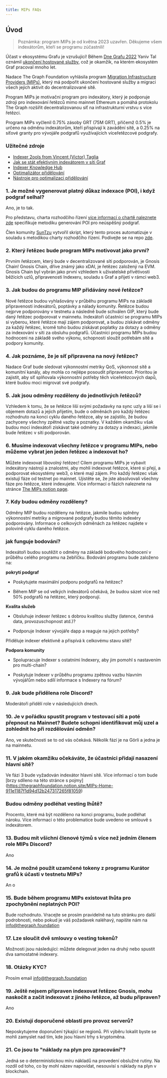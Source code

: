```yaml
---
title: MIPs FAQs
---
```


## Úvod

> Poznámka: program MIPs je od května 2023 uzavřen. Děkujeme všem indexátorům, kteří se programu zúčastnili!

Účast v ekosystému Grafu je vzrušující! Během [Dne Grafu 2022](https://thegraph.com/graph-day/2022/) Yaniv Tal oznámil [ukončení hostované služby](https://thegraph.com/blog/sunsetting-hosted-service/), což je okamžik, na kterém ekosystém Graf pracoval mnoho let.

Nadace The Graph Foundation vyhlásila program [Migration Infrastructure Providers (MIPs)](https://thegraph.com/blog/mips-multi-chain-indexing-incentivized-program), který má podpořit ukončení hostované služby a migraci všech jejích aktivit do decentralizované sítě.

Program MIPs je motivační program pro indexátory, který je podporuje zdroji pro indexování řetězců mimo mainnet Ethereum a pomáhá protokolu The Graph rozšířit decentralizovanou síť na infrastrukturní vrstvu s více řetězci.

Program MIPs vyčlenil 0.75% zásoby GRT (75M GRT), přičemž 0.5% je určeno na odměnu indexátorům, kteří přispívají k zavádění sítě, a 0.25% na síťové granty pro vývojáře podgrafů využívajících víceřetězcové podgrafy.

### Užitečné zdroje

- [Indexer 2ools from Vincent (Victor) Taglia](https://indexer-2ools.vincenttaglia.com/#/)
- [Jak se stát efektivním indexátorem v síti Graf](https://thegraph.com/blog/how-to-become-indexer/)
- [Indexer Knowledge Hub](https://thegraph.academy/indexers/)
- [Optimalizátor přidělování](https://github.com/graphprotocol/allocationopt.jl)
- [Nástroje pro optimalizaci přidělování](https://github.com/anyblockanalytics/thegraph-allocation-optimization/)

### 1. Je možné vygenerovat platný důkaz indexace (POI), i když podgraf selhal?

Ano, je to tak.

Pro představu, charta rozhodčího řízení [více informací o chartě naleznete zde](https://hackmd.io/@4Ln8SAS4RX-505bIHZTeRw/BJcHzpHDu#Abstract) specifikuje metodiku generování POI pro neúspěšný podgraf.

Člen komunity [SunTzu](https://github.com/suntzu93) vytvořil skript, který tento proces automatizuje v souladu s metodikou charty rozhodčího řízení. Podívejte se na repo [zde](https://github.com/suntzu93/get_valid_poi_subgraph).

### 2. Který řetězec bude program MIPs motivovat jako první?

Prvním řetězcem, který bude v decentralizované síti podporován, je Gnosis Chain! Gnosis Chain, dříve známý jako xDAI, je řetězec založený na EVM. Gnosis Chain byl vybrán jako první vzhledem k uživatelské přívětivosti běžících uzlů, připravenosti Indexeru, souladu s Graf a přijetí v rámci web3.

### 3. Jak budou do programu MIP přidávány nové řetězce?

Nové řetězce budou vyhlašovány v průběhu programu MIPs na základě připravenosti indexátorů, poptávky a nálady komunity. Řetězce budou nejprve podporovány v testnetu a následně bude schválen GIP, který bude daný řetězec podporovat v mainnetu. Indexátoři účastnící se programu MIPs si vyberou, které řetězce mají zájem podporovat, a budou získávat odměny za každý řetězec, kromě toho budou získávat poplatky za dotazy a odměny za indexování v síti za obsluhu podgrafů. Účastníci programu MIPs budou hodnoceni na základě svého výkonu, schopnosti sloužit potřebám sítě a podpory komunity.

### 4. Jak poznáme, že je síť připravena na nový řetězec?

Nadace Graf bude sledovat výkonnostní metriky QoS, výkonnost sítě a komunitní kanály, aby mohla co nejlépe posoudit připravenost. Prioritou je zajistit, aby síť splňovala výkonnostní potřeby těch víceřetězcových dapů, které budou moci migrovat své podgrafy.

### 5. Jak jsou odměny rozděleny do jednotlivých řetězců?

Vzhledem k tomu, že se řetězce liší svými požadavky na sync uzly a liší se i objemem dotazů a jejich přijetím, bude o odměnách pro každý řetězec rozhodnuto na konci cyklu daného řetězce, aby se zajistilo, že budou zachyceny všechny zpětné vazby a poznatky. V každém okamžiku však budou moci indexátoři získávat také odměny za dotazy a indexaci, jakmile bude řetězec v síti podporován.

### 6. Musíme indexovat všechny řetězce v programu MIPs, nebo můžeme vybrat jen jeden řetězec a indexovat ho?

Můžete indexovat libovolný řetězec! Cílem programu MIPs je vybavit indexátory nástroji a znalostmi, aby mohli indexovat řetězce, které si přejí, a podporovat ekosystémy web3, o které mají zájem. Pro každý řetězec však existují fáze od testnet po mainnet. Ujistěte se, že jste absolvovali všechny fáze pro řetězce, které indexujete. Více informací o fázích naleznete na stránce [The MIPs notion page](https://thegraphfoundation.notion.site/MIPs-Home-911e1187f1d94d12b247317265f81059).

### 7. Kdy budou odměny rozděleny?

Odměny MIP budou rozděleny na řetězce, jakmile budou splněny výkonnostní metriky a migrované podgrafy budou těmito indexéry podporovány. Informace o celkových odměnách za řetězec najdete v polovině cyklu daného řetězce.

### jak funguje bodování?

Indexátoři budou soutěžit o odměny na základě bodového hodnocení v průběhu celého programu na žebříčku. Bodování programu bude založeno na:

**pokrytí podgraf**

- Poskytujete maximální podporu podgrafů na řetězec?

- Během MIP se od velkých indexátorů očekává, že budou sázet více než 50% podgrafů na řetězec, který podporují.

**Kvalita služeb**

- Obsluhuje indexer řetězec s dobrou kvalitou služby (latence, čerstvá data, provozuschopnost atd.)?

- Podporuje Indexer vývojáře dapp a reaguje na jejich potřeby?

Přiděluje indexer efektivně a přispívá k celkovému stavu sítě?

**Podpora komunity**

- Spolupracuje Indexer s ostatními Indexery, aby jim pomohl s nastavením pro multi-chain?

- Poskytuje Indexer v průběhu programu zpětnou vazbu hlavním vývojářům nebo sdílí informace s Indexery na fórum?

### 9. Jak bude přidělena role Discord?

Moderátoři přidělí role v následujících dnech.

### 10. Je v pořádku spustit program v testovací síti a poté přepnout na Mainnet? Budete schopni identifikovat můj uzel a zohlednit ho při rozdělování odměn?

Ano, ve skutečnosti se to od vás očekává. Několik fází je na Görli a jedna je na mainnetu.

### 11. V jakém okamžiku očekáváte, že účastníci přidají nasazení hlavní sítě?

Ve fázi 3 bude vyžadován indexátor hlavní sítě. Více informací o tom bude [brzy sdíleno na této stránce s pojmy] (https://thegraphfoundation.notion.site/MIPs-Home-911e1187f1d94d12b247317265f81059)

### Budou odměny podléhat vesting lhůtě?

Procento, které má být rozděleno na konci programu, bude podléhat nároku. Více informací o této problematice bude uvedeno ve smlouvě s indexátorem.

### 13. Budou mít všichni členové týmů s více než jedním členem role MIPs Discord?

Ano

### 14. Je možné použít uzamčené tokeny z programu Kurátor grafů k účasti v testnetu MIPs?

An o

### 15. Bude během programu MIPs existovat lhůta pro zpochybnění neplatných POI?

Bude rozhodnuto. Vracejte se prosím pravidelně na tuto stránku pro další podrobnosti, nebo pokud je váš požadavek naléhavý, napište nám na info@thegraph.foundation

### 17. Lze sloučit dvě smlouvy o vesting tokenů?

Možnosti jsou následující: můžete delegovat jeden na druhý nebo spustit dva samostatné indexery.

### 18. Otázky KYC?

Prosím email info@thegraph.foundation

### 19. Ještě nejsem připraven indexovat řetězec Gnosis, mohu naskočit a začít indexovat z jiného řetězce, až budu připraven?

Ano

### 20. Existují doporučené oblasti pro provoz serverů?

Neposkytujeme doporučení týkající se regionů. Při výběru lokalit byste se mohli zamyslet nad tím, kde jsou hlavní trhy s kryptoměna.

### 21. Co jsou to "náklady na plyn pro zpracování"?

Jedná se o deterministickou míru nákladů na provedení obslužné rutiny. Na rozdíl od toho, co by mohl název napovídat, nesouvisí s náklady na plyn v blockchain.
